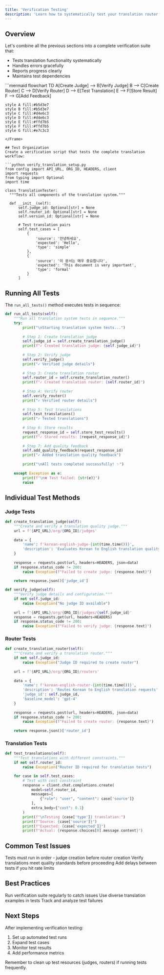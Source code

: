 ```yaml
---
title: 'Verification Testing'
description: 'Learn how to systematically test your translation router setup'
---
```


## Overview
Let's combine all the previous sections into a complete verification suite that:
- Tests translation functionality systematically
- Handles errors gracefully
- Reports progress clearly
- Maintains test dependencies

<Frame>
  ```mermaid
  flowchart TD
    A[Create Judge] --> B[Verify Judge]
    B --> C[Create Router]
    C --> D[Verify Router]
    D --> E[Test Translation]
    E --> F[Store Result]
    F --> G[Add Feedback]
    
    style A fill:#b5d3e7
    style B fill:#b5d3e7
    style C fill:#d4e6c3
    style D fill:#d4e6c3
    style E fill:#ffd7b5
    style F fill:#ffd7b5
    style G fill:#e7c3c3
  ```
</Frame>

## Test Organization
Create a verification script that tests the complete translation workflow:

```python verify_translation_setup.py
from config import API_URL, ORG_ID, HEADERS, client
import requests
from typing import Optional
import time

class TranslationTester:
    """Tests all components of the translation system."""
    
    def __init__(self):
        self.judge_id: Optional[str] = None
        self.router_id: Optional[str] = None
        self.version_id: Optional[str] = None
        
        # Test translation pairs
        self.test_cases = [
            {
                'source': '안녕하세요',
                'expected': 'Hello',
                'type': 'simple'
            },
            {
                'source': '이 문서는 매우 중요합니다',
                'expected': 'This document is very important',
                'type': 'formal'
            }
        ]
```

## Running All Tests
The `run_all_tests()` method executes tests in sequence:

```python
def run_all_tests(self):
    """Run all translation system tests in sequence."""
    try:
        print("\nStarting translation system tests...")
        
        # Step 1: Create translation judge
        self.judge_id = self.create_translation_judge()
        print(f"✓ Created translation judge: {self.judge_id}")
        
        # Step 2: Verify judge
        self.verify_judge()
        print("✓ Verified judge details")
        
        # Step 3: Create translation router
        self.router_id = self.create_translation_router()
        print(f"✓ Created translation router: {self.router_id}")
        
        # Step 4: Verify router
        self.verify_router()
        print("✓ Verified router details")
        
        # Step 5: Test translations
        self.test_translations()
        print("✓ Tested translations")
        
        # Step 6: Store results
        request_response_id = self.store_test_results()
        print(f"✓ Stored results: {request_response_id}")
        
        # Step 7: Add quality feedback
        self.add_quality_feedback(request_response_id)
        print("✓ Added translation quality feedback")
        
        print("\nAll tests completed successfully! ✨")
        
    except Exception as e:
        print(f"\n❌ Test failed: {str(e)}")
        raise
```

## Individual Test Methods

### Judge Tests
```python
def create_translation_judge(self):
    """Create and verify a translation quality judge."""
    url = f'{API_URL}/org/{ORG_ID}/judges'
    
    data = {
        'name': f'korean-english-judge-{int(time.time())}',
        'description': 'Evaluates Korean to English translation quality'
    }
    
    response = requests.post(url, headers=HEADERS, json=data)
    if response.status_code != 200:
        raise Exception(f"Failed to create judge: {response.text}")
    
    return response.json()['judge_id']

def verify_judge(self):
    """Verify judge details and configuration."""
    if not self.judge_id:
        raise Exception("No judge ID available")
        
    url = f'{API_URL}/org/{ORG_ID}/judges/{self.judge_id}'
    response = requests.get(url, headers=HEADERS)
    if response.status_code != 200:
        raise Exception(f"Failed to verify judge: {response.text}")
```

### Router Tests
```python
def create_translation_router(self):
    """Create and verify a translation router."""
    if not self.judge_id:
        raise Exception("Judge ID required to create router")
        
    url = f'{API_URL}/org/{ORG_ID}/routers'
    
    data = {
        'name': f'korean-english-router-{int(time.time())}',
        'description': 'Routes Korean to English translation requests',
        'judge_id': self.judge_id,
        'baseline_model': 'gpt-4'
    }
    
    response = requests.post(url, headers=HEADERS, json=data)
    if response.status_code != 200:
        raise Exception(f"Failed to create router: {response.text}")
    
    return response.json()['router_id']
```

### Translation Tests
```python
def test_translations(self):
    """Test translations with different constraints."""
    if not self.router_id:
        raise Exception("Router ID required for translation tests")

    for case in self.test_cases:
        # Test with cost constraint
        response = client.chat.completions.create(
            model=self.router_id,
            messages=[
                {"role": "user", "content": case['source']}
            ],
            extra_body={"cost": 0.1}
        )
        print(f"\nTesting {case['type']} translation:")
        print(f"Source: {case['source']}")
        print(f"Expected: {case['expected']}")
        print(f"Actual: {response.choices[0].message.content}")
```

## Common Test Issues
<AccordionGroup>
  <Accordion title="Dependencies">
    Tests must run in order - judge creation before router creation
  </Accordion>
  <Accordion title="Translation Quality">
    Verify translations meet quality standards before proceeding
  </Accordion>
  <Accordion title="API Limits">
    Add delays between tests if you hit rate limits
  </Accordion>
</AccordionGroup>

## Best Practices
<Steps>
  <Step title="Regular Testing">
    Run verification suite regularly to catch issues
  </Step>
  <Step title="Test Data">
    Use diverse translation examples in tests
  </Step>
  <Step title="Error Monitoring">
    Track and analyze test failures
  </Step>
</Steps>

## Next Steps
After implementing verification testing:
1. Set up automated test runs
2. Expand test cases
3. Monitor test results
4. Add performance metrics

<Note>
Remember to clean up test resources (judges, routers) if running tests frequently.
</Note>